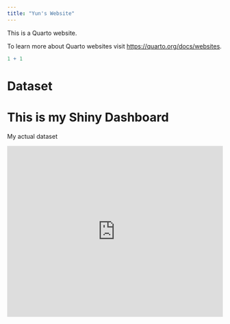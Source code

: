 ```yaml
---
title: "Yun's Website"
---
```


This is a Quarto website.

To learn more about Quarto websites visit <https://quarto.org/docs/websites>.

```r
1 + 1
```

# Dataset

# This is my Shiny Dashboard

My actual dataset

```{=html}

<iframe height="400" width="100%" frameborder="no" src="https://choiyunyu.shinyapps.io/myprojyes/"> </iframe>
```
